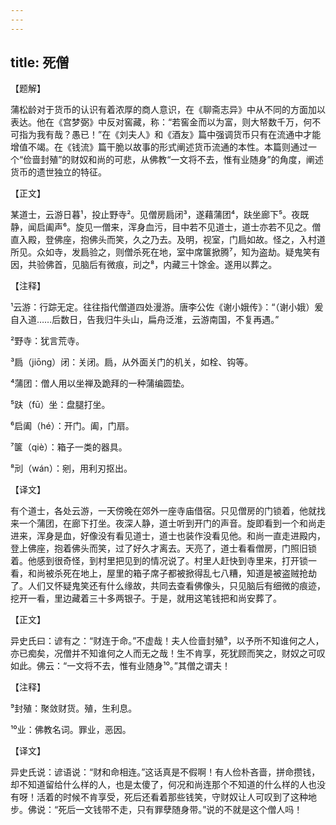 ```yaml
---
---
---
```

title: 死僧
---




【题解】


蒲松龄对于货币的认识有着浓厚的商人意识，在《聊斋志异》中从不同的方面加以表达。他在《宫梦弼》中反对窖藏，称：“若窖金而以为富，则大帑数千万，何不可指为我有哉？愚已！”在《刘夫人》和《酒友》篇中强调货币只有在流通中才能增值不竭。在《钱流》篇干脆以故事的形式阐述货币流通的本性。本篇则通过一个“俭啬封殖”的财奴和尚的可悲，从佛教“一文将不去，惟有业随身”的角度，阐述货币的遗世独立的特征。


【正文】

某道士，云游日暮¹，投止野寺²。见僧房扃闭³，遂藉蒲团⁴，趺坐廊下⁵。夜既静，闻启阖声⁶。旋见一僧来，浑身血污，目中若不见道士，道士亦若不见之。僧直入殿，登佛座，抱佛头而笑，久之乃去。及明，视室，门扃如故。怪之，入村道所见。众如寺，发扃验之，则僧杀死在地，室中席箧掀腾⁷，知为盗劫。疑鬼笑有因，共验佛首，见脑后有微痕，刓之⁸，内藏三十馀金。遂用以葬之。

【注释】


¹云游：行踪无定。往往指代僧道四处漫游。唐李公佐《谢小娥传》：“（谢小娥）爰自入道……后数日，告我归牛头山，扁舟泛淮，云游南国，不复再遇。”

²野寺：犹言荒寺。

³扃（jiōng）闭：关闭。扃，从外面关门的机关，如栓、钩等。

⁴蒲团：僧人用以坐禅及跪拜的一种蒲编圆垫。

⁵趺（fū）坐：盘腿打坐。

⁶启阖（hé）：开门。阖，门扇。

⁷箧（qiè）：箱子一类的器具。

⁸刓（wán）：剜，用利刃抠出。





【译文】


有个道士，各处云游，一天傍晚在郊外一座寺庙借宿。只见僧房的门锁着，他就找来一个蒲团，在廊下打坐。夜深人静，道士听到开门的声音。旋即看到一个和尚走进来，浑身是血，好像没有看见道士，道士也装作没看见他。和尚一直走进殿内，登上佛座，抱着佛头而笑，过了好久才离去。天亮了，道士看看僧房，门照旧锁着。他感到很奇怪，到村里把见到的情况说了。村里人赶快到寺里来，打开锁一看，和尚被杀死在地上，屋里的箱子席子都被掀得乱七八糟，知道是被盗贼抢劫了。人们又怀疑鬼笑还有什么缘故，共同去查看佛像头，只见脑后有细微的痕迹，挖开一看，里边藏着三十多两银子。于是，就用这笔钱把和尚安葬了。


【正文】

异史氏曰：谚有之：“财连于命。”不虚哉！夫人俭啬封殖⁹，以予所不知谁何之人，亦已痴矣，况僧并不知谁何之人而无之哉！生不肯享，死犹顾而笑之，财奴之可叹如此。佛云：“一文将不去，惟有业随身¹⁰。”其僧之谓夫！

【注释】


⁹封殖：聚敛财货。殖，生利息。

¹⁰业：佛教名词。罪业，恶因。





【译文】


异史氏说：谚语说：“财和命相连。”这话真是不假啊！有人俭朴吝啬，拼命攒钱，却不知道留给什么样的人，也是太傻了，何况和尚连那个不知道的什么样的人也没有呀！活着的时候不肯享受，死后还看着那些钱笑，守财奴让人可叹到了这种地步。佛说：“死后一文钱带不走，只有罪孽随身带。”说的不就是这个僧人吗！